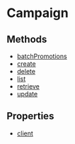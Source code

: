 
# Campaign

## Methods

- [batchPromotions](../../Campaign/methods/js_sdk.admin.Campaign.batchPromotions/page.mdx)
- [create](../../Campaign/methods/js_sdk.admin.Campaign.create/page.mdx)
- [delete](../../Campaign/methods/js_sdk.admin.Campaign.delete/page.mdx)
- [list](../../Campaign/methods/js_sdk.admin.Campaign.list/page.mdx)
- [retrieve](../../Campaign/methods/js_sdk.admin.Campaign.retrieve/page.mdx)
- [update](../../Campaign/methods/js_sdk.admin.Campaign.update/page.mdx)

## Properties

- [client](../../Campaign/properties/js_sdk.admin.Campaign.client/page.mdx)
